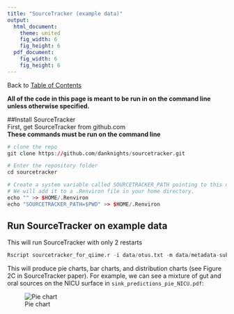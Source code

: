 ```yaml
---
title: "SourceTracker (example data)"
output:
  html_document:
    theme: united
    fig_width: 6
    fig_height: 6
  pdf_document:
    fig_width: 6
    fig_height: 6
---
```

Back to [Table of Contents](index.html)  

**All of the code in this page is meant to be run in on the command line unless otherwise specified.**

##Install SourceTracker  
First, get SourceTracker from github.com  
**These commands must be run on the command line**  
```r
# clone the repo
git clone https://github.com/danknights/sourcetracker.git

# Enter the repository folder
cd sourcetracker

# Create a system variable called SOURCETRACKER_PATH pointing to this directory
# We will add it to a .Renviron file in your home directory.
echo "" >> $HOME/.Renviron
echo "SOURCETRACKER_PATH=$PWD" >> $HOME/.Renviron
```

## Run SourceTracker on example data
This will run SourceTracker with only 2 restarts
```r
Rscript sourcetracker_for_qiime.r -i data/otus.txt -m data/metadata-subset.txt -o outdir -v -n 2
```

This will produce pie charts, bar charts, and distribution charts (see Figure 2C in SourceTracker paper). For example, we can see a mixture of gut and oral sources on the NICU surface in `sink_predictions_pie_NICU.pdf`:

![Pie chart](sourcetracker/sourcetracker.png)

